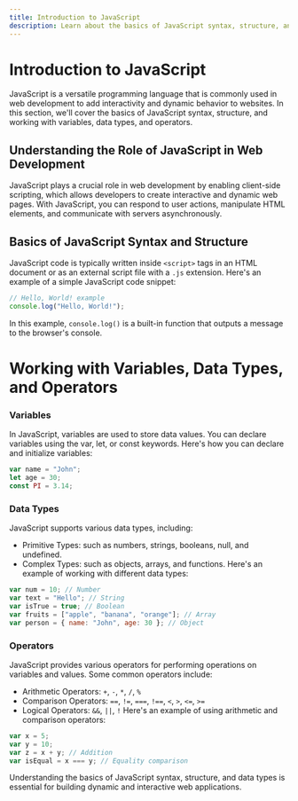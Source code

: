 ```yaml
---
title: Introduction to JavaScript
description: Learn about the basics of JavaScript syntax, structure, and data types.
---
```


# Introduction to JavaScript

JavaScript is a versatile programming language that is commonly used in web development to add interactivity and dynamic behavior to websites. In this section, we'll cover the basics of JavaScript syntax, structure, and working with variables, data types, and operators.

## Understanding the Role of JavaScript in Web Development

JavaScript plays a crucial role in web development by enabling client-side scripting, which allows developers to create interactive and dynamic web pages. With JavaScript, you can respond to user actions, manipulate HTML elements, and communicate with servers asynchronously.

## Basics of JavaScript Syntax and Structure

JavaScript code is typically written inside `<script>` tags in an HTML document or as an external script file with a `.js` extension. Here's an example of a simple JavaScript code snippet:

```javascript
// Hello, World! example
console.log("Hello, World!");
```
In this example, `console.log()` is a built-in function that outputs a message to the browser's console.

# Working with Variables, Data Types, and Operators
### Variables
In JavaScript, variables are used to store data values. You can declare variables using the var, let, or const keywords. Here's how you can declare and initialize variables:

```javascript
var name = "John";
let age = 30;
const PI = 3.14;
```
### Data Types
JavaScript supports various data types, including:

- Primitive Types: such as numbers, strings, booleans, null, and undefined.
- Complex Types: such as objects, arrays, and functions.
Here's an example of working with different data types:

```javascript
var num = 10; // Number
var text = "Hello"; // String
var isTrue = true; // Boolean
var fruits = ["apple", "banana", "orange"]; // Array
var person = { name: "John", age: 30 }; // Object
```
### Operators
JavaScript provides various operators for performing operations on variables and values. Some common operators include:

- Arithmetic Operators: `+`, `-`, `*`, `/`, `%`
- Comparison Operators: `==`, `!=`, `===`, `!==`, `<`, `>`, `<=`, `>=`
- Logical Operators: `&&`, `||`, `!`
Here's an example of using arithmetic and comparison operators:

```javascript
var x = 5;
var y = 10;
var z = x + y; // Addition
var isEqual = x === y; // Equality comparison
```
Understanding the basics of JavaScript syntax, structure, and data types is essential for building dynamic and interactive web applications.
